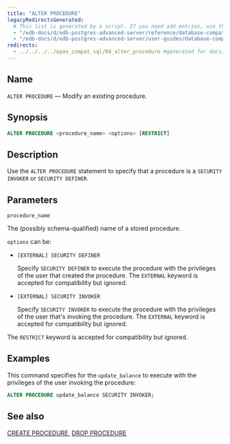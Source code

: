 ```yaml
---
title: "ALTER PROCEDURE"
legacyRedirectsGenerated:
  # This list is generated by a script. If you need add entries, use the `legacyRedirects` key.
  - "/edb-docs/d/edb-postgres-advanced-server/reference/database-compatibility-for-oracle-developers-reference-guide/9.6/Database_Compatibility_for_Oracle_Developers_Reference_Guide.1.019.html"
  - "/edb-docs/d/edb-postgres-advanced-server/user-guides/database-compatibility-for-oracle-developers-guide/9.5/Database_Compatibility_for_Oracle_Developers_Guide.1.051.html"
redirects:
  - ../../../../epas_compat_sql/04_alter_procedure #generated for docs/epas/reorg-role-use-case-mode
---
```


<div id="alter_procedure" class="registered_link"></div>

## Name

`ALTER PROCEDURE` &mdash; Modify an existing procedure.

## Synopsis

```sql
ALTER PROCEDURE <procedure_name> <options> [RESTRICT]
```

## Description

Use the `ALTER PROCEDURE` statement to specify that a procedure is a `SECURITY INVOKER` or `SECURITY DEFINER`.

## Parameters

`procedure_name`

 The (possibly schema-qualified) name of a stored procedure.

`options` can be:

-   `[EXTERNAL] SECURITY DEFINER`

    Specify `SECURITY DEFINER` to execute the procedure with the privileges of the user that created the procedure. The `EXTERNAL` keyword is accepted for compatibility but ignored.

-   `[EXTERNAL] SECURITY INVOKER`

    Specify `SECURITY INVOKER` to execute the procedure with the privileges of the user that's invoking the procedure. The `EXTERNAL` keyword is accepted for compatibility but ignored.

The `RESTRICT` keyword is accepted for compatibility but ignored.

## Examples

This command specifies for the `update_balance` to execute with the privileges of the user invoking the procedure:

```sql
ALTER PROCEDURE update_balance SECURITY INVOKER;
```

## See also

[CREATE PROCEDURE](28_create_procedure/#create_procedure), [DROP PROCEDURE](50_drop_procedure/#drop_procedure)
